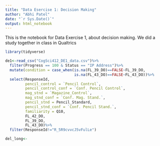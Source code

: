 ```yaml
---
title: "Data Esercise 1: Decision Making"
author: "Abhi Patel"
date: "`r Sys.Date()`"
output: html_notebook
---
```


This is the notebook for Data Exercise 1, about decision making. We did a study together in  class in Qualtrics
```r
library(tidyverse)
```
```r
de1<-read_csv("CogSci412_DE1_data.csv")%>%
  filter(Progress == 100 & Status == "IP Address")%>%
  mutate(condition = case_when(is.na(FL_39_DO)==FALSE~FL_39_DO,
                               is.na(FL_43_DO)==FALSE~FL_43_DO))%>%
  select(ResponseId,
         pencil_control = `Pencil Control`,
         pencil_control_conf = `Conf. Pencil Control`,
         mag_stnd = `Magazine_Control`,
         mag_stnd_conf = `Conf. Mag. Stand.`,
         pencil_stnd = Pencil_Standard,
         pencil_stnd_conf = `Conf. Pencil Stand.`,
         familiarity = Q10,
         FL_42_DO,
         FL_39_DO,
         FL_43_DO)%>%
  filter(ResponseId!="R_5R9cvvcJ5vFulLe")


```
```r
del_long<-
```